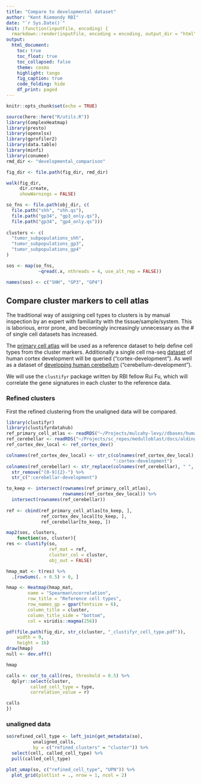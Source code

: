 ```yaml
---
title: "Compare to developmental dataset"
author: "Kent Riemondy RBI"
date: "`r Sys.Date()`"
knit: (function(inputFile, encoding) {
  rmarkdown::render(inputFile, encoding = encoding, output_dir = "html") })
output:
  html_document:
    toc: true
    toc_float: true
    toc_collapsed: false
    theme: cosmo
    highlight: tango
    fig_caption: true
    code_folding: hide
    df_print: paged
---
```



```r
knitr::opts_chunk$set(echo = TRUE)
```

```r
source(here::here("R/utils.R"))
library(ComplexHeatmap)
library(presto)
library(openxlsx)
library(gprofiler2)
library(data.table)
library(minfi)
library(conumee)
rmd_dir <- "developmental_comparison"

fig_dir <- file.path(fig_dir, rmd_dir)

walk(fig_dir,
     dir.create, 
     showWarnings = FALSE)
```

```r

so_fns <- file.path(obj_dir, c(
  file.path("shh", "shh.qs"),
  file.path("gp34", "gp3_only.qs"),
  file.path("gp34", "gp4_only.qs")))
                    
clusters <- c(
  "tumor_subpopulations_shh",
  "tumor_subpopulations_gp3",
  "tumor_subpopulations_gp4"
)

sos <- map(so_fns, 
            ~qread(.x, nthreads = 4, use_alt_rep = FALSE))

names(sos) <- c("SHH", "GP3", "GP4")

```

## Compare cluster markers to cell atlas {.tabset}

The traditional way of assigning cell types to clusters is by manual inspection by an expert with familiarity with the tissue/sample/system. This is laborious, error prone, and becomingly increasingly unnecessary as the # of single cell datasets has increased.

The [primary cell atlas](http://biogps.org/dataset/BDS_00013/primary-cell-atlas/) will be used as a reference dataset to help define cell types from the cluster markers. Additionally a single cell rna-seq  [dataset](http://science.sciencemag.org/content/358/6368/1318.long) of human cortex development will be queried ("cortex-development"). As well as a dataset of [developing human cerebellum](https://www.biorxiv.org/content/10.1101/2020.06.30.174391v1) ("cerebellum-development"). 

We will use the `clustifyr` package written by RBI fellow Rui Fu, which will correlate the gene signatures in each cluster to the reference data.

### Refined clusters

First the refined clustering from the unaligned data will be compared. 

```r
library(clustifyr)
library(clustifyrdatahub)
ref_primary_cell_atlas <- readRDS("~/Projects/mulcahy-levy//dbases/human_primary_cell_atlas.rds")
ref_cerebellar <- readRDS("~/Projects/sc_repos/medulloblast/docs/aldinger_et_al_biorxiv_2020/avg_expr.rds")
ref_cortex_dev_local <- ref_cortex_dev() 

colnames(ref_cortex_dev_local) <- str_c(colnames(ref_cortex_dev_local),
                                        ":cortex-development")
colnames(ref_cerebellar) <- str_replace(colnames(ref_cerebellar), " ", "-") %>%
  str_remove("[0-9]{2}-") %>% 
  str_c(":cerebellar-development")

to_keep <- intersect(rownames(ref_primary_cell_atlas),
                     rownames(ref_cortex_dev_local)) %>% 
  intersect(rownames(ref_cerebellar))
          
ref <- cbind(ref_primary_cell_atlas[to_keep, ],
             ref_cortex_dev_local[to_keep, ],
             ref_cerebellar[to_keep, ])
```

```r
map2(sos, clusters,
    function(so, cluster){
res <- clustify(so,
                ref_mat = ref,
                cluster_col = cluster, 
                obj_out = FALSE)

hmap_mat <- t(res) %>% 
  .[rowSums(. > 0.5) > 0, ]

hmap <- Heatmap(hmap_mat,
        name = "Spearman\ncorrelation",
        row_title = "Reference cell types",
        row_names_gp = gpar(fontsize = 6),
        column_title = cluster,
        column_title_side = "bottom",
        col = viridis::magma(256))

pdf(file.path(fig_dir, str_c(cluster, "_clustifyr_cell_type.pdf")),
    width = 9,
    height = 16)
draw(hmap)
null <- dev.off()

hmap

calls <- cor_to_call(res, threshold = 0.5) %>% 
  dplyr::select(cluster, 
         called_cell_type = type, 
         correlation_value = r)

calls
})
```

### unaligned data
```r
so$refined_cell_type <- left_join(get_metadata(so), 
          unaligned_calls,
          by = c("refined_clusters" = "cluster")) %>% 
  select(cell, called_cell_type) %>% 
  pull(called_cell_type)

plot_umap(so, c("refined_cell_type", "UPN")) %>% 
  plot_grid(plotlist = ., nrow = 1, ncol = 2)
```

